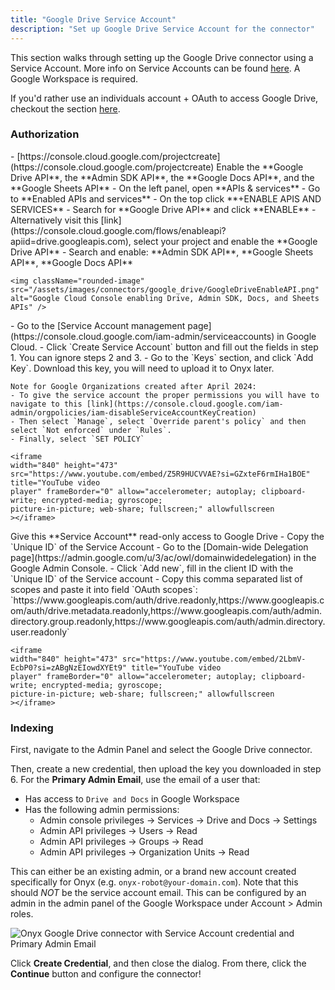 ```yaml
---
title: "Google Drive Service Account"
description: "Set up Google Drive Service Account for the connector"
---
```


This section walks through setting up the Google Drive connector using a Service Account.
More info on Service Accounts can be found [here](https://cloud.google.com/iam/docs/service-account-overview).
A Google Workspace is required.

If you'd rather use an individuals account + OAuth to access Google Drive, checkout the section [here](./oauth).

### Authorization

<Steps>
  <Step title="Create Google Cloud Project">
    - [https://console.cloud.google.com/projectcreate](https://console.cloud.google.com/projectcreate)
  </Step>

  <Step title="Enable required APIs">
    Enable the **Google Drive API**, the **Admin SDK API**, the **Google Docs API**, and the **Google Sheets API**
    - On the left panel, open **APIs & services**
    - Go to **Enabled APIs and services**
    - On the top click **+ENABLE APIS AND SERVICES**
    - Search for **Google Drive API** and click **ENABLE**
    - Alternatively visit this [link](https://console.cloud.google.com/flows/enableapi?apiid=drive.googleapis.com), select your project and enable the **Google Drive API**
    - Search and enable: **Admin SDK API**, **Google Sheets API**, **Google Docs API**

    <img className="rounded-image" src="/assets/images/connectors/google_drive/GoogleDriveEnableAPI.png" alt="Google Cloud Console enabling Drive, Admin SDK, Docs, and Sheets APIs" />
  </Step>

  <Step title="Create Service Account">
    - Go to the [Service Account management page](https://console.cloud.google.com/iam-admin/serviceaccounts) in Google Cloud.
    - Click `Create Service Account` button and fill out the fields in step 1. You can ignore steps 2 and 3.
    - Go to the `Keys` section, and click `Add Key`. Download this key, you will need to upload it to Onyx later.

    Note for Google Organizations created after April 2024:
    - To give the service account the proper permissions you will have to navigate to this [link](https://console.cloud.google.com/iam-admin/orgpolicies/iam-disableServiceAccountKeyCreation)
    - Then select `Manage`, select `Override parent's policy` and then select `Not enforced` under `Rules`.
    - Finally, select `SET POLICY`

    <iframe
    width="840" height="473" src="https://www.youtube.com/embed/Z5R9HUCVVAE?si=GZxteF6rmIHa1BOE" title="YouTube video
    player" frameBorder="0" allow="accelerometer; autoplay; clipboard-write; encrypted-media; gyroscope;
    picture-in-picture; web-share; fullscreen;" allowfullscreen
    ></iframe>
  </Step>

  <Step title="Grant domain-wide delegation">
    Give this **Service Account** read-only access to Google Drive
    - Copy the `Unique ID` of the Service Account
    - Go to the [Domain-wide Delegation page](https://admin.google.com/u/3/ac/owl/domainwidedelegation) in the Google Admin Console.
    - Click `Add new`, fill in the client ID with the `Unique ID` of the Service account
    - Copy this comma separated list of scopes and paste it into field `OAuth scopes`:
    `https://www.googleapis.com/auth/drive.readonly,https://www.googleapis.com/auth/drive.metadata.readonly,https://www.googleapis.com/auth/admin.directory.group.readonly,https://www.googleapis.com/auth/admin.directory.user.readonly`

    <iframe
    width="840" height="473" src="https://www.youtube.com/embed/2LbmV-EcbP0?si=zABgNzEIowdXYEt9" title="YouTube video
    player" frameBorder="0" allow="accelerometer; autoplay; clipboard-write; encrypted-media; gyroscope;
    picture-in-picture; web-share; fullscreen;" allowfullscreen
    ></iframe>
  </Step>
</Steps>

### Indexing

First, navigate to the Admin Panel and select the Google Drive connector.

Then, create a new credential, then upload the key you downloaded in step 6. For the **Primary Admin Email**,
use the email of a user that:
- Has access to `Drive and Docs` in Google Workspace
- Has the following admin permissions:
    - Admin console privileges -> Services -> Drive and Docs -> Settings
    - Admin API privileges -> Users -> Read
    - Admin API privileges -> Groups -> Read
    - Admin API privileges -> Organization Units -> Read

This can either be an existing admin, or a brand new account created specifically for Onyx (e.g.
`onyx-robot@your-domain.com`). Note that this should *NOT* be the service account email.
This can be configured by an admin in the admin panel of the Google Workspace under Account > Admin roles.

<img className="rounded-image" src="/assets/images/connectors/google_drive/ServiceAccountCredential.png" alt="Onyx Google Drive connector with Service Account credential and Primary Admin Email" />

Click **Create Credential**, and then close the dialog. From there,
click the **Continue** button and configure the connector!
